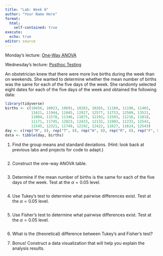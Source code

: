 ```yaml
---
title: "Lab: Week 6"
author: "Your Name Here"
format: 
  html:
    self-contained: true
execute:
  echo: true
editor: source
---
```


Monday's lecture: [One-Way ANOVA](https://github.com/samanthaseals/STA4173/blob/master/slides/L08.qmd)

Wednesday's lecture: [Posthoc Testing](https://github.com/samanthaseals/STA4173/blob/master/slides/L09.qmd)

An obstetrician knew that there were more live births during the week than on weekends. She wanted to determine whether the mean number of births was the same for each of the five days of the week. She randomly selected eight dates for each of the five days of the week and obtained the following data:

```r
library(tidyverse)
births <- c(10456, 10023, 10691, 10283, 10265, 11189, 11198, 11465,
            11621, 11944, 11045, 12927, 12577, 11753, 12509, 13521,
            11084, 11570, 11346, 11875, 12193, 11593, 11216, 11818,
            11171, 11745, 12023, 12433, 12132, 11903, 11233, 12543,
            11545, 12321, 11749, 12192, 12422, 11627, 11624, 12543)
day <- c(rep("M", 8), rep("T", 8), rep("W", 8), rep("R", 8), rep("F", 8))
data <- tibble(day, births)
```

1. Find the group means and standard deviations. (Hint: look back at previous labs and projects for code to adapt.)

```r

```

2. Construct the one-way ANOVA table.

```r

```

3. Determine if the mean number of births is the same for each of the five days of the week. Test at the $\alpha=0.05$ level.

```r

```

4. Use Tukey's test to determine what pairwise differences exist. Test at the $\alpha=0.05$ level.

```r

```

5. Use Fisher's test to determine what pairwise differences exist. Test at the $\alpha=0.05$ level.

```r

```

6. What is the (theoretical) difference between Tukey's and Fisher's test?

7. Bonus! Construct a data visualization that will help you explain the analysis results.

```r

```






